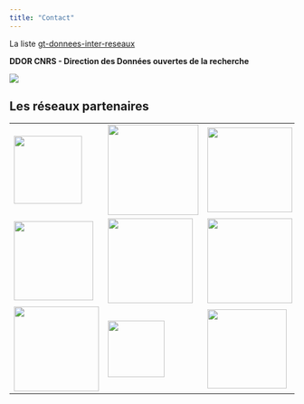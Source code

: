 ```yaml
---
title: "Contact"
---
```


La liste [gt-donnees-inter-reseaux](https://groupes.renater.fr/sympa/info/gt-donnees-inter-reseaux)


**DDOR CNRS - Direction des Données ouvertes de la recherche**

<a href="https://www.science-ouverte.cnrs.fr/ddor-cnrs-direction-des-donnees-ouvertes-de-la-recherche"> 
<img src="images/cnrs-logo.jpg">
</a>

<h2>Les réseaux partenaires</h2>

<table>
   <tr>
      <td>
         <a href="https://calcul.math.cnrs.fr"> <img src="images/logo_calcul.png" width=120></a>
      </td>
      <td>
         <a href="http://devlog.cnrs.fr">
         <img src="images/logo_devlog.png" width=160>
         </a>
      </td>
      <td>
         <a href="http://medici.in2p3.fr">
         <img src="images/logo_medici.png" width=150>
         </a>
      </td>
   </tr>
   <tr>
      <td>
         <a href="http://resinfo.org"> 
         <img src="images/logo_resinfo.png" width=140>
         </a>
      </td>
      <td>
         <a href="https://sist.cnrs.fr">
         <img src="/images/logo_sist.png" width=150>
         </a>
      </td>
      <td>
         <a href="https://ris.cnrs.fr">
         <img src="images/RIS_QUADRI_WEB.jpg" width=150>
         </a>
      </td>
   </tr>
   <tr>
      <td>
         <a href="http://renatis.cnrs.fr">
         <img src="/images/renatis-logo.png" width=150>
         </a>
      </td>
      <td>
         <a href="http://qualite-en-recherche.cnrs.fr">
         <img src="images/Logo_Reseau_QeR_petit.jpg" width=100>
         </a>
      </td>
      <td>
         <a href="http://rbdd.cnrs.fr">
         <img src="images/index_13.jpg" width=140>
         </a>
      </td>
   </tr>
</table>
